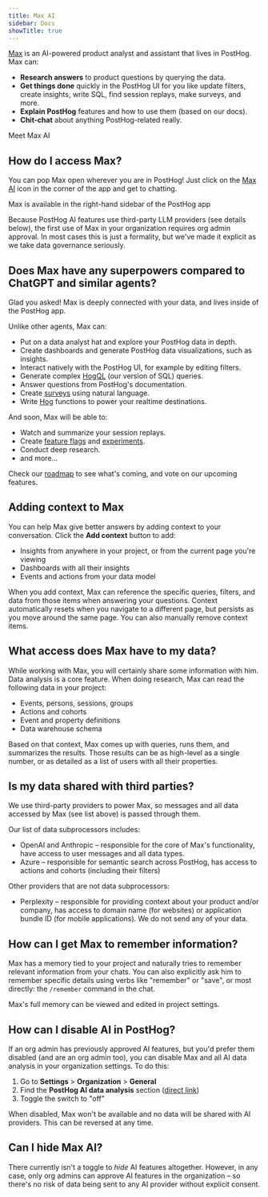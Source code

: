 ```yaml
---
title: Max AI
sidebar: Docs
showTitle: true
---
```



[Max](https://app.posthog.com/#panel=max) is an AI-powered product analyst and assistant that lives in PostHog. Max can:

- **Research answers** to product questions by querying the data.
- **Get things done** quickly in the PostHog UI for you like update filters, create insights, write SQL, find session replays, make surveys, and more.
- **Explain PostHog** features and how to use them (based on our docs).
- **Chit-chat** about anything PostHog-related really.

<ProductVideo
    videoLight="https://res.cloudinary.com/dmukukwp6/video/upload/meet_max_ai_overview_778f4acffb.mp4"
    alt="Meet Max AI"
    classes="rounded"
    autoPlay={false}
    muted={false}
    loop={false}
/>

<Caption>
Meet Max AI
</Caption>


## How do I access Max?

You can pop Max open wherever you are in PostHog! Just click on the [Max AI](https://app.posthog.com/#panel=max) icon in the corner of the app and get to chatting.

<ProductScreenshot
    imageLight="https://res.cloudinary.com/dmukukwp6/image/upload/maxai_sidebar_3a91ad81c9.png"
    imageDark="https://res.cloudinary.com/dmukukwp6/image/upload/maxai_sidebar_dark_143f5b4c4c.png"
    alt="Open Max in the right-hand sidebar"
    classes="rounded max-h-[480px]"
    zoom={false}
/>

<Caption>
Max is available in the right-hand sidebar of the PostHog app
</Caption>

<CalloutBox icon="IconInfo" title="Important" type="warning">

Because PostHog AI features use third-party LLM providers (see details below), the first use of Max in your organization requires org admin approval. In most cases this is just a formality, but we've made it explicit as we take data governance seriously.

</CalloutBox>

## Does Max have any superpowers compared to ChatGPT and similar agents?

Glad you asked! Max is deeply connected with your data, and lives inside of the PostHog app.

Unlike other agents, Max can:
- Put on a data analyst hat and explore your PostHog data in depth.
- Create dashboards and generate PostHog data visualizations, such as insights.
- Interact natively with the PostHog UI, for example by editing filters.
- Generate complex [HogQL](/docs/sql) (our version of SQL) queries.
- Answer questions from PostHog's documentation.
- Create [surveys](/docs/surveys/creating-surveys) using natural language.
- Write [Hog](/docs/hog) functions to power your realtime destinations.


And soon, Max will be able to:
- Watch and summarize your session replays.
- Create [feature flags](/docs/feature-flags) and [experiments](/docs/experiments).
- Conduct deep research.
- and more...

Check our [roadmap](/max#roadmap) to see what's coming, and vote on our upcoming features.

## Adding context to Max

You can help Max give better answers by adding context to your conversation. Click the **Add context** button to add:

- Insights from anywhere in your project, or from the current page you're viewing
- Dashboards with all their insights
- Events and actions from your data model

When you add context, Max can reference the specific queries, filters, and data from those items when answering your questions. Context automatically resets when you navigate to a different page, but persists as you move around the same page. You can also manually remove context items.

## What access does Max have to my data?

While working with Max, you will certainly share some information with him. Data analysis is a core feature. When doing research, Max can read the following data in your project:

- Events, persons, sessions, groups
- Actions and cohorts
- Event and property definitions
- Data warehouse schema

Based on that context, Max comes up with queries, runs them, and summarizes the results. Those results can be as high-level as a single number, or as detailed as a list of users with all their properties.

## Is my data shared with third parties?

We use third-party providers to power Max, so messages and all data accessed by Max (see list above) is passed through them.

Our list of data subprocessors includes:
- OpenAI and Anthropic – responsible for the core of Max's functionality, have access to user messages and all data types.
- Azure – responsible for semantic search across PostHog, has access to actions and cohorts (including their filters)

Other providers that are not data subprocessors:
- Perplexity – responsible for providing context about your product and/or company, has access to domain name (for websites) or application bundle ID (for mobile applications). We do not send any of your data.

## How can I get Max to remember information?

Max has a memory tied to your project and naturally tries to remember relevant information from your chats. You can also explicitly ask him to remember specific details using verbs like "remember" or "save", or most directly: the `/remember` command in the chat.

Max's full memory can be viewed and edited in project settings.

## How can I disable AI in PostHog?

If an org admin has previously approved AI features, but you'd prefer them disabled (and are an org admin too), you can disable Max and all AI data analysis in your organization settings. To do this:

1. Go to **Settings** > **Organization** > **General**
2. Find the **PostHog AI data analysis** section ([direct link](http://app.posthog.com/settings/organization-details#organization-ai-consent))
3. Toggle the switch to "off"

When disabled, Max won't be available and no data will be shared with AI providers. This can be reversed at any time.

## Can I hide Max AI?

There currently isn't a toggle to _hide_ AI features altogether. However, in any case, only org admins can approve AI features in the organization – so there's no risk of data being sent to any AI provider without explicit consent.
